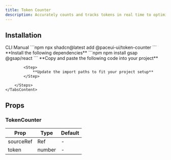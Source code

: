 ```yaml
---
title: Token Counter
description: Accurately counts and tracks tokens in real time to optimize input limits.
---
```


<DemoCodePreview
    path="demo/components/token-counter/default.tsx"
    v0Link="/ai/token-counter"
/>

## Installation

<Tabs defaultValue="cli">
    <TabsList>
        <TabsTrigger value="cli">CLI</TabsTrigger>
        <TabsTrigger value="manual">Manual</TabsTrigger>
    </TabsList>
    <TabsContent value="cli">
        ```npm
        npx shadcn@latest add @paceui-ui/token-counter
        ```
    </TabsContent>
    <TabsContent value="manual">
        <Steps>
            <Step>
                **Install the following dependencies**
            </Step>
            ```npm
            npm install gsap @gsap/react
            ```
            <Step>
                **Copy and paste the following code into your project**
            </Step>
            <CodePreview path='components/ai/token-counter.tsx' collapsible></CodePreview>

            <Step>
                **Update the import paths to fit your project setup**
            </Step>

        </Steps>
    </TabsContent>
</Tabs>

## Props

### TokenCounter

| Prop      | Type   | Default |
|-----------|--------|---------|
| sourceRef | Ref    | -       |
| token     | number | -       |

